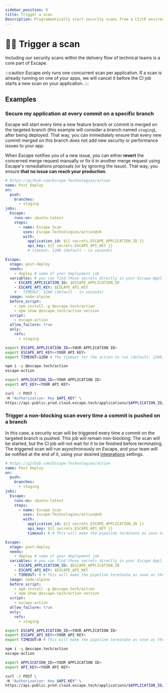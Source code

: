 ```yaml
---
sidebar_position: 0
title: Trigger a scan
Description: Programmatically start security scans from a CI/CD environment
---
```



# 🏃‍♂️ Trigger a scan

Including our security scans within the delivery flow of technical teams is a core part of Escape.

:::caution
Escape only runs one concurrent scan per application. If a scan is already running on one of your apps, we will cancel it before the CI job starts a new scan on your application.
:::

## Examples

### Secure my application at every commit on a specific branch

Escape will start every time a new feature branch or commit is merged on the targeted branch (this example will consider a branch named `staging`), after being deployed. That way, you can immediately ensure that every new commit merged on this branch does not add new security or performance issues to your app.

When Escape notifies you of a new issue, you can either **revert** the concerned merge request manually or fix it in another merge request using Escape's remediations proposals (or by ignoring the issue). That way, you ensure **that no issue can reach your production**.

<Tabs>
  <TabItem value="github" label="GitHub Action" default>

```yaml
# https://github.com/Escape-Technologies/action
name: Post Deploy
on:
  push:
    branches:
      - staging
jobs:
  Escape:
    runs-on: ubuntu-latest
    steps:
      - name: Escape Scan
        uses: Escape-Technologies/action@v0
        with:
          application_id: ${{ secrets.ESCAPE_APPLICATION_ID }}
          api_key: ${{ secrets.ESCAPE_API_KEY }}
          # timeout: 1200 (default - in seconds)
```

  </TabItem>
  <TabItem value="gitlab" label="Gitlab CI">

```yaml
Escape:
  stage: post-deploy
  needs:
    - deploy # name of your deployment job
  variables: # you can find those secrets directly in your Escape Application Settings
    - ESCAPE_APPLICATION_ID: $ESCAPE_APPLICATION_ID
    - ESCAPE_API_KEY: $ESCAPE_API_KEY
    # - TIMEOUT: 1200 (default - in seconds)
  image: node:alpine
  before_script:
    - npm install -g @escape.tech/action
    - npm show @escape.tech/action version
  script:
    - escape-action
  allow_failure: true
  only:
    refs:
      - staging
```

  </TabItem>

  <TabItem value="cli" label="CLI">

```bash
export ESCAPE_APPLICATION_ID=<YOUR APPLICATION ID>
export ESCAPE_API_KEY=<YOUR API KEY>
export TIMEOUT=1200 # The timeout for the action to run (default: 1200, 0 defines a non-blocking scan)

npm i -g @escape.tech/action
escape-action
```

  </TabItem>
  <TabItem value="api" label="API">

```bash
export APPLICATION_ID=<YOUR APPLICATION ID>
export API_KEY=<YOUR API KEY>

curl -X POST \
-H "Authorization: Key $API_KEY" \
https://api-public.prod.cloud.escape.tech/applications/$APPLICATION_ID/start-scan
```

  </TabItem>
</Tabs>

### Trigger a non-blocking scan every time a commit is pushed on a branch

In this case, a security scan will be triggered every time a commit on the targeted branch is pushed. This job will remain non-blocking: The scan will be started, but the CI job will not wait for it to be finished before terminating. The triggered scan will run asynchronously on Escape, and your team will be notified at the end of it, using your desired [integrations](/integrations) settings.

<Tabs>
  <TabItem value="github" label="GitHub Action" default>

```yaml
# https://github.com/Escape-Technologies/action
name: Post Deploy
on:
  push:
    branches:
      - staging
jobs:
  Escape:
    runs-on: ubuntu-latest
    steps:
      - name: Escape Scan
        uses: Escape-Technologies/action@v0
        with:
          application_id: ${{ secrets.ESCAPE_APPLICATION_ID }}
          api_key: ${{ secrets.ESCAPE_API_KEY }}
          timeout: 0 # This will make the pipeline terminate as soon as the scan is started (but will not stop the scan!)
```

  </TabItem>

  <TabItem value="gitlab" label="Gitlab CI" default>

```yaml
Escape:
  stage: post-deploy
  needs:
    - deploy # name of your deployment job
  variables: # you can find those secrets directly in your Escape Application Settings
    - ESCAPE_APPLICATION_ID: $ESCAPE_APPLICATION_ID
    - ESCAPE_API_KEY: $ESCAPE_API_KEY
    - TIMEOUT: 0 # This will make the pipeline terminate as soon as the scan is started (but will not stop the scan!)
  image: node:alpine
  before_script:
    - npm install -g @escape.tech/action
    - npm show @escape.tech/action version
  script:
    - escape-action
  allow_failure: true
  only:
    refs:
      - staging
```

  </TabItem>

  <TabItem value="cli" label="CLI">

```bash
export ESCAPE_APPLICATION_ID=<YOUR APPLICATION ID>
export ESCAPE_API_KEY=<YOUR API KEY>
export TIMEOUT=0 # This will make the pipeline terminate as soon as the scan is started (but will not stop the scan!)

npm i -g @escape.tech/action
escape-action
```

  </TabItem>
  <TabItem value="api" label="API">

```bash
export APPLICATION_ID=<YOUR APPLICATION ID>
export API_KEY=<YOUR API KEY>

curl -X POST \
-H "Authorization: Key $API_KEY" \
https://api-public.prod.cloud.escape.tech/applications/$APPLICATION_ID/start-scan
```

  </TabItem>

</Tabs>
